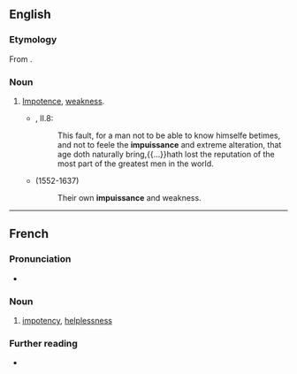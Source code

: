 ==English==

===Etymology===
From {{etyl|frm|en}} {{m|fr|impuissance}}.

===Noun===
{{en-noun|-|s}}

# [[impotence|Impotence]], [[weakness]].
#* {{RQ:Flr Mntgn Essays}}, II.8:
#*: This fault, for a man not to be able to know himselfe betimes, and not to feele the '''impuissance''' and extreme alteration, that age doth naturally bring,{{...}}hath lost the reputation of the most part of the greatest men in the world.
#* {{w|Philemon Holland}} (1552-1637)
#*: Their own '''impuissance''' and weakness.

----

==French==

===Pronunciation===
* {{rhymes|ɑ̃s|lang=fr}}

===Noun===
{{fr-noun|f}}

# [[impotency]], [[helplessness]]

===Further reading===
* {{R:TLFi}}